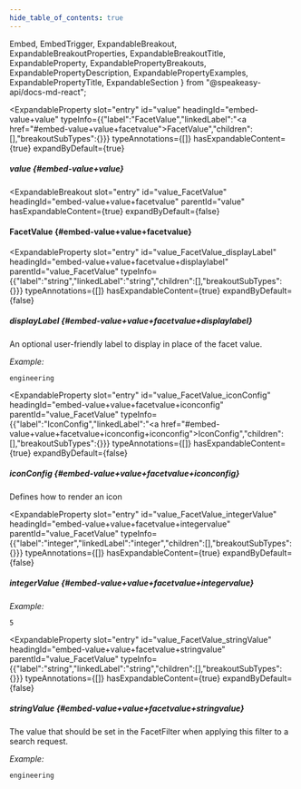 ```yaml
---
hide_table_of_contents: true
---
```

  Embed,
  EmbedTrigger,
  ExpandableBreakout,
  ExpandableBreakoutProperties,
  ExpandableBreakoutTitle,
  ExpandableProperty,
  ExpandablePropertyBreakouts,
  ExpandablePropertyDescription,
  ExpandablePropertyExamples,
  ExpandablePropertyTitle,
  ExpandableSection
} from "@speakeasy-api/docs-md-react";

<ExpandableSection>

<ExpandableProperty
  slot="entry"
  id="value"
  headingId="embed-value+value"
  typeInfo={{"label":"FacetValue","linkedLabel":"<a href=\"#embed-value+value+facetvalue\">FacetValue</a>","children":[],"breakoutSubTypes":{}}}
  typeAnnotations={[]}
  hasExpandableContent={true}
  expandByDefault={true}
>

<ExpandablePropertyTitle slot="title">

##### value \{#embed-value+value\}

</ExpandablePropertyTitle>

<ExpandablePropertyBreakouts slot="breakouts">

<ExpandableBreakout
  slot="entry"
  id="value_FacetValue"
  headingId="embed-value+value+facetvalue"
  parentId="value"
  hasExpandableContent={true}
  expandByDefault={false}
>

<ExpandableBreakoutTitle slot="title">

#### FacetValue \{#embed-value+value+facetvalue\}

</ExpandableBreakoutTitle>

<ExpandableBreakoutProperties slot="properties">

<ExpandableProperty
  slot="entry"
  id="value_FacetValue_displayLabel"
  headingId="embed-value+value+facetvalue+displaylabel"
  parentId="value_FacetValue"
  typeInfo={{"label":"string","linkedLabel":"string","children":[],"breakoutSubTypes":{}}}
  typeAnnotations={[]}
  hasExpandableContent={true}
  expandByDefault={false}
>

<ExpandablePropertyTitle slot="title">

##### displayLabel \{#embed-value+value+facetvalue+displaylabel\}

</ExpandablePropertyTitle>

<ExpandablePropertyDescription slot="description">

An optional user-friendly label to display in place of the facet value.

</ExpandablePropertyDescription>

<ExpandablePropertyExamples slot="examples">

_Example:_

```
engineering
```

</ExpandablePropertyExamples>

</ExpandableProperty>

<ExpandableProperty
  slot="entry"
  id="value_FacetValue_iconConfig"
  headingId="embed-value+value+facetvalue+iconconfig"
  parentId="value_FacetValue"
  typeInfo={{"label":"IconConfig","linkedLabel":"<a href=\"#embed-value+value+facetvalue+iconconfig+iconconfig\">IconConfig</a>","children":[],"breakoutSubTypes":{}}}
  typeAnnotations={[]}
  hasExpandableContent={true}
  expandByDefault={false}
>

<ExpandablePropertyTitle slot="title">

##### iconConfig \{#embed-value+value+facetvalue+iconconfig\}

</ExpandablePropertyTitle>

<ExpandablePropertyDescription slot="description">

Defines how to render an icon

</ExpandablePropertyDescription>

<Embed slot="embed">

<EmbedTrigger slot="trigger" embedTitle="iconConfig" triggerText="View iconConfig details">

<Embediconconfig />

</EmbedTrigger>

</Embed>

</ExpandableProperty>

<ExpandableProperty
  slot="entry"
  id="value_FacetValue_integerValue"
  headingId="embed-value+value+facetvalue+integervalue"
  parentId="value_FacetValue"
  typeInfo={{"label":"integer","linkedLabel":"integer","children":[],"breakoutSubTypes":{}}}
  typeAnnotations={[]}
  hasExpandableContent={true}
  expandByDefault={false}
>

<ExpandablePropertyTitle slot="title">

##### integerValue \{#embed-value+value+facetvalue+integervalue\}

</ExpandablePropertyTitle>

<ExpandablePropertyExamples slot="examples">

_Example:_

```
5
```

</ExpandablePropertyExamples>

</ExpandableProperty>

<ExpandableProperty
  slot="entry"
  id="value_FacetValue_stringValue"
  headingId="embed-value+value+facetvalue+stringvalue"
  parentId="value_FacetValue"
  typeInfo={{"label":"string","linkedLabel":"string","children":[],"breakoutSubTypes":{}}}
  typeAnnotations={[]}
  hasExpandableContent={true}
  expandByDefault={false}
>

<ExpandablePropertyTitle slot="title">

##### stringValue \{#embed-value+value+facetvalue+stringvalue\}

</ExpandablePropertyTitle>

<ExpandablePropertyDescription slot="description">

The value that should be set in the FacetFilter when applying this filter to a search request.

</ExpandablePropertyDescription>

<ExpandablePropertyExamples slot="examples">

_Example:_

```
engineering
```

</ExpandablePropertyExamples>

</ExpandableProperty>

</ExpandableBreakoutProperties>

</ExpandableBreakout>

</ExpandablePropertyBreakouts>

</ExpandableProperty>

</ExpandableSection>